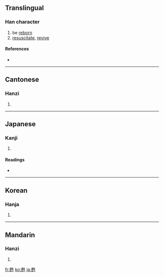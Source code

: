 {{also|苏}}
==Translingual==

===Han character===
{{Han char|rn=100|rad=生|as=07|sn=12|four=1550<sub>1</sub>|canj=一大竹手一 (MKHQM)}}

# be [[reborn]]
# [[resuscitate]], [[revive]]

====References====
* {{Han ref|kx=0755.150|dkj=21691|dj=1165.130|hdz=42578.030|uh=7526|ud=29990|bh=B564|bd=46436}}

----

==Cantonese==

===Hanzi===
{{yue-hanzi|jyut=|y=sou1}}

# {{defn|Cantonese}}

----

==Japanese==

===Kanji===
{{ja-kanji|grade=|rs=生07}}

# {{defn|Japanese}}

====Readings====
* {{ja-readings|on=[[そ]] (so)|kun=[[よみがえる]] (yomigaeru)|nanori=}}

----

==Korean==

===Hanja===
{{ko-hanja|hangeul=소|eumhun=|rv=so|mr=so|y=so}}

# {{defn|Korean}}

----

==Mandarin==

===Hanzi===
{{cmn-hanzi|pin=[[sū]] ([[su1]])|wg=su<sup>1</sup>}}

# {{defn|Mandarin}}

[[fr:甦]]
[[ko:甦]]
[[ja:甦]]